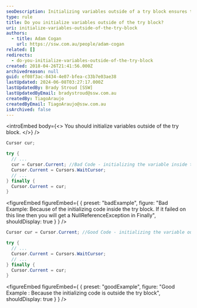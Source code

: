 ```yaml
---
seoDescription: Initializing variables outside of a try block ensures that their values are set regardless of exceptions thrown within the try block.
type: rule
title: Do you initialize variables outside of the try block?
uri: initialize-variables-outside-of-the-try-block
authors:
  - title: Adam Cogan
    url: https://ssw.com.au/people/adam-cogan
related: []
redirects:
  - do-you-initialize-variables-outside-of-the-try-block
created: 2018-04-26T21:41:56.000Z
archivedreason: null
guid: ef08f3ac-8434-4e07-bfea-c33b7e03ae38
lastUpdated: 2024-06-08T03:27:17.000Z
lastUpdatedBy: Brady Stroud [SSW]
lastUpdatedByEmail: bradystroud@ssw.com.au
createdBy: TiagoAraujo
createdByEmail: TiagoAraujo@ssw.com.au
isArchived: false
---
```


<introEmbed
  body={<>
You should initialize variables outside of the try block.
  </>}
/>
```csharp
Cursor cur;

try {
  // ...
  cur = Cursor.Current; //Bad Code - initializing the variable inside the try block
  Cursor.Current = Cursors.WaitCursor;
  // ...
} finally {
  Cursor.Current = cur;
}
```
<figureEmbed figureEmbed={ {
  preset: "badExample",
  figure: "Bad Example: Because of the initializing code inside the try block. If it failed on this line then you will get a NullReferenceException in Finally",
  shouldDisplay: true
} } />


```csharp
Cursor cur = Cursor.Current; //Good Code - initializing the variable outside the try block

try {
  // ...
  Cursor.Current = Cursors.WaitCursor;
  // ...
} finally {
  Cursor.Current = cur;
}
```
<figureEmbed figureEmbed={ {
  preset: "goodExample",
  figure: "Good Example : Because the initializing code is outside the try block",
  shouldDisplay: true
} } />
